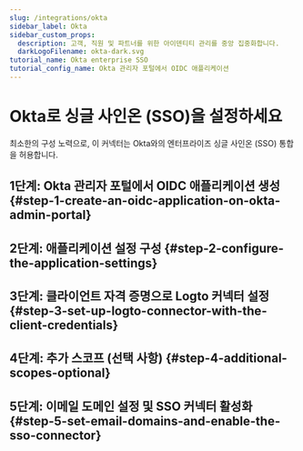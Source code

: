 ```yaml
---
slug: /integrations/okta
sidebar_label: Okta
sidebar_custom_props:
  description: 고객, 직원 및 파트너를 위한 아이덴티티 관리를 중앙 집중화합니다.
  darkLogoFilename: okta-dark.svg
tutorial_name: Okta enterprise SSO
tutorial_config_name: Okta 관리자 포털에서 OIDC 애플리케이션
---
```




# Okta로 싱글 사인온 (SSO)을 설정하세요

최소한의 구성 노력으로, 이 커넥터는 Okta와의 엔터프라이즈 싱글 사인온 (SSO) 통합을 허용합니다.

<GuideTip />

## 1단계: Okta 관리자 포털에서 OIDC 애플리케이션 생성 \{#step-1-create-an-oidc-application-on-okta-admin-portal}

<Step1 />

## 2단계: 애플리케이션 설정 구성 \{#step-2-configure-the-application-settings}

<Step2 />

## 3단계: 클라이언트 자격 증명으로 Logto 커넥터 설정 \{#step-3-set-up-logto-connector-with-the-client-credentials}

<Step3 />

## 4단계: 추가 스코프 (선택 사항) \{#step-4-additional-scopes-optional}

<Step4 />

## 5단계: 이메일 도메인 설정 및 SSO 커넥터 활성화 \{#step-5-set-email-domains-and-enable-the-sso-connector}

<Step5 />
